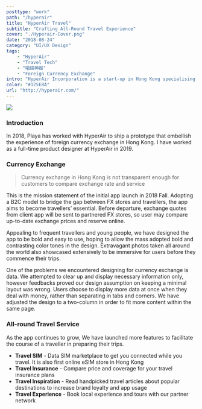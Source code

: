 ```yaml
---
posttype: "work"
path: "/hyperair"
title: "HyperAir Travel"
subtitle: "Crafting All-Round Travel Experience"
cover: "./Hyperair-Cover.png"
date: "2018-08-24"
category: "UI/UX Design"
tags: 
    - "HyperAir"
    - "Travel Tech"
    - "唱錢神器"
    - "Foreign Currency Exchange"
intro: "HyperAir Incorporation is a start-up in Hong Kong specialising in all-rounded travel service. I have worked on their debut app focusing on currency exchange."
color: "#125E8A"
url: "http://hyperair.com/"
---
```



![](./Hyperair-Cover.png)

### Introduction

In 2018, Playa has worked with HyperAir to ship a prototype that embellish the experience of foreign currency exchange in Hong Kong. I have worked as a full-time product designer at HyperAir in 2019.

### Currency Exchange

> Currency exchange in Hong Kong is not transparent enough for customers to compare exchange rate and service

This is the mission statement of the initial app launch in 2018 Fall. Adopting a B2C model to bridge the gap between FX stores and travellers, the app aims to become travellers’ essential. Before departure, exchange quotes from client app will be sent to partnered FX stores, so user may compare up-to-date exchange prices and reserve online.

Appealing to frequent travellers and young people, we have designed the app to be bold and easy to use, hoping to allow the mass adopted bold and contrasting color tones in the design. Extravagant photos taken all around the world also showcased extensively to be immersive for users before they commence their trips.

One of the problems we encountered designing for currency exchange is data. We attempted to clear up and display necessary information only, however feedbacks proved our design assumption on keeping a minimal layout was wrong. Users choose to display more data at once when they deal with money, rather than separating in tabs and corners. We have adjusted the design to a two-column in order to fit more content within the same page.

### All-round Travel Service

As the app continues to grow, We have launched more features to facilitate the course of a traveller in preparing their trips.

- **Travel SIM** - Data SIM marketplace to get you connected while you travel. It is also first online eSIM store in Hong Kong
- **Travel Insurance** - Compare price and coverage for your travel insurance plans
- **Travel Inspiration** - Read handpicked travel articles about popular destinations to increase brand loyalty and app usage
- **Travel Experience** - Book local experience and tours with our partner network


<GridBlock>
<Data caption="Roles" nodata="UI/UX Designer, Visual Designer"/>
<Data caption="Platform" nodata="iOS & Android, Website"/>
</GridBlock>    
